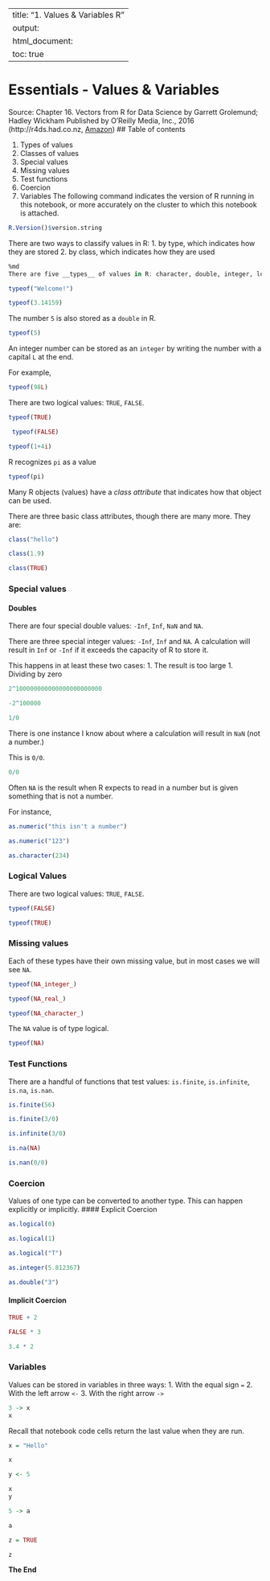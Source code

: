 
---
title: "1. Values & Variables R"
output:
  html_document:
    toc: true
---

# Essentials - Values & Variables

Source: Chapter 16. Vectors from 
R for Data Science
by Garrett Grolemund; Hadley Wickham
Published by O'Reilly Media, Inc., 2016 
(http://r4ds.had.co.nz, [Amazon](http://amzn.to/2aHLAQ1))
## Table of contents

1. Types of values 
2. Classes of values
3. Special values
4. Missing values 
5. Test functions
6. Coercion
7. Variables
The following command indicates the version of R running in this notebook, or more accurately on the cluster to which this notebook is attached.

```r
R.Version()$version.string
```

There are two ways to classify values in R:
1. by type, which indicates how they are stored
2. by class, which indicates how they are used

```r
%md
There are five __types__ of values in R: character, double, integer, logical and complex. Double values can be any number. Integer values can only be whole numbes. Complex numbers contain real and imaginary parts. 
```


```r
typeof("Welcome!")
```


```r
typeof(3.14159)
```

The number `5` is also stored as a `double` in R.

```r
typeof(5)
```

An integer number can be stored as an `integer` by writing the number with a capital `L` at the end. 

For example,

```r
typeof(98L)
```

 There are two logical values: `TRUE`, `FALSE`.

```r
typeof(TRUE)
```


```r
 typeof(FALSE)
```


```r
typeof(1+4i)
```

R recognizes `pi` as a value

```r
typeof(pi)
```

Many R objects (values) have a _class attribute_ that indicates how that object can be used. 

There are three basic class attributes, though there are many more. They are:

```r
class("hello")
```


```r
class(1.9)
```


```r
class(TRUE)
```

### Special values
#### Doubles

There are four special double values: `-Inf`, `Inf`, `NaN` and `NA`.

There are three special integer values: `-Inf`, `Inf` and `NA`.
A calculation will result in `Inf` or `-Inf` if it exceeds the capacity of R to store it. 

This happens in at least these two cases:
1. The result is too large
1. Dividing by zero

```r
2^100000000000000000000000
```


```r

-2^100000
```


```r
1/0
```

There is one instance I know about where a calculation will result in `NaN` (not a number.) 

This is `0/0`.

```r
0/0
```

Often `NA` is the result when R expects to read in a number but is given something that is not a number. 

For instance,

```r
as.numeric("this isn't a number")
```


```r
as.numeric("123")
```


```r
as.character(234)
```

### Logical Values

There are two logical values: `TRUE`, `FALSE`.

```r
typeof(FALSE)
```


```r
typeof(TRUE)
```

### Missing values

Each of these types have their own missing value, but in most cases we will see `NA`.

```r
typeof(NA_integer_)
```


```r
typeof(NA_real_)
```


```r
typeof(NA_character_)
```

The `NA` value is of type logical.

```r
typeof(NA)
```

### Test Functions

There are a handful of functions that test values: `is.finite`, `is.infinite`, `is.na`, `is.nan`.

```r
is.finite(56)
```


```r
is.finite(3/0)
```


```r
is.infinite(3/0)
```


```r
is.na(NA)
```


```r
is.nan(0/0)
```

### Coercion

Values of one type can be converted to another type. This can happen explicitly or implicitly.
#### Explicit Coercion

```r
as.logical(0)
```


```r
as.logical(1)
```


```r
as.logical("T")
```


```r
as.integer(5.812367)
```


```r
as.double("3")
```

#### Implicit Coercion

```r
TRUE + 2
```


```r
FALSE * 3
```


```r
3.4 * 2
```

### Variables

Values can be stored in variables in three ways:
1. With the equal sign `=`
2. With the left arrow `<-`
3. With the right arrow `->`

```r
3 -> x
x
```

Recall that notebook code cells return the last value when they are run.

```r
x = "Hello"
```


```r
x
```


```r
y <- 5
```


```r
x
y
```


```r
5 -> a
```


```r
a
```


```r
z = TRUE
```


```r
z
```

__The End__
